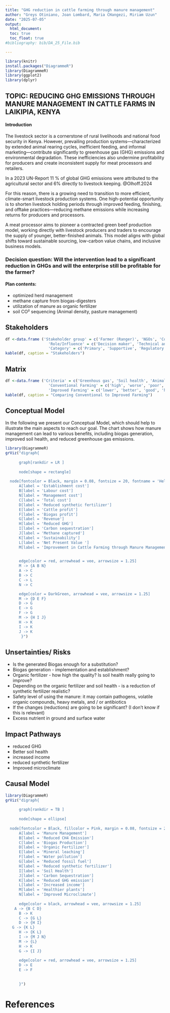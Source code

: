 ```yaml
---
title: "GHG reduction in cattle farming through manure management"
author: "Greys Otiniano, Joan Lombard, Maria CHangezi, Miriam Uzun"
date: "2025-07-05"
output: 
  html_document:
  toc: true
  toc_float: true
#bibliography: bib/DA_25_File.bib

---
```

```r
library(knitr)
install.packages("DiagrammeR")
library(DiagrammeR)
library(ggplot2)
library(dplyr)
```

## **TOPIC: REDUCING GHG EMISSIONS THROUGH MANURE MANAGEMENT IN CATTLE FARMS IN LAIKIPIA, KENYA**
 
#### **Introduction**

The livestock sector is a cornerstone of rural livelihoods and national food security in Kenya. However, prevailing production systems—characterized by extended animal rearing cycles, inefficient feeding, and informal marketing—contribute significantly to greenhouse gas (GHG) emissions and environmental degradation. These inefficiencies also undermine profitability for producers and create inconsistent supply for meat processors and retailers.

In a 2023 UN-Report 11 % of global GHG emissions were attributed to the agricultural sector and 6% 
directly to livestock keeping. @Olhoff.2024

For this reason, there is a growing need to transition to more efficient, climate-smart livestock production systems. One high-potential opportunity is to shorten livestock holding periods through improved feeding, finishing, and offtake practices—reducing methane emissions while increasing returns for producers and processors.

A meat processor aims to pioneer a contracted green beef production model, working directly with livestock producers and traders to encourage the supply of younger, better-finished animals. This model aligns with global shifts toward sustainable sourcing, low-carbon value chains, and inclusive business models.

### **Decision question: Will the intervention lead to a significant reduction in GHGs and will the enterprise still be profitable for the farmer?**


#### **Plan contents:**
* optimized herd management 
* methane capture from biogas-digesters 
* utilization of manure as organic fertilizer
* soil CO² sequencing (Animal density, pasture management)

## **Stakeholders**

```r
df <-data.frame ('Stakeholder group' = c('Farmer (Ranger)', 'NGOs', 'County Government of Laikipia (Livestock, Environment)', 'Kenya Agricultural & Livestock Research Organization (KALRO)', 'National Environmental Management Authority (NEMA)', 'Industry player(s)', 'Input suppliers (biogas tech, compost units)'), 
                   'Role/Influence' = c('Decision maker', 'Technical and financial support', 'policy and enforcement', 'Techincal expertise', 'Regulatory support', 'cattle market', 'Technology provision'),
                   'Category' = c('Primary', 'Supportive', 'Regulatory', 'Research', 'regulatory', 'Commercial', 'Commercial'))
kable(df, caption = "Stakeholders")
```

## **Matrix**

```r
df <-data.frame ('Criteria' = c('Greenhous gas', 'Soil health', 'Animal welfare', 'Income potential', 'Use of Synthetic fertilizer', 'Microclimate regulation', 'Happiness', 'Knowledge aquistion', 'Establishment cost', 'Time requirement'), 
                   'Conventional Farming' = c('high', 'worse', 'poor', 'lower', 'high', 'poor', '?', 'low', 'low', 'low'),
                   'Improved Farming' = c('lower', 'better', 'good', 'higher', 'low', 'better', '?', 'high', 'high', 'high'))
kable(df, caption = "Comparing Conventional to Improved Farming")
```


## **Conceptual Model**

In the following we present our Conceptual Model, which should help to illustrate the main aspects to reach our goal. The chart shows how manure management can lead to various benefits, including biogas generation, improved soil health, and reduced greenhouse gas emissions.

```r
library(DiagrammeR)
grViz("digraph{
 
      graph[rankdir = LR ]
  
      node[shape = rectangle]
  
  node[fontcolor = Black, margin = 0.08, fontsize = 20, fontname = 'Helvetica' ]
      A[label = 'Establishment cost']
      B[label = 'Labour cost']
      N[label = 'Management cost']
      C[label = 'Total cost']
      D[label = 'Reduced synthetic fertilizer']
      E[label = 'Cattle profit']
      F[label = 'Biogas profit']
      G[label = 'Revenue']
      H[label = 'Reduced GHG']
      I[label = 'Carbon sequestration']     
      J[label = 'Methane captured']
      K[label = 'Sustainability']
      L[label = 'Net Present Value ']
      M[label = 'Improvement in Cattle Farming through Manure Management']

      
      edge[color = red, arrowhead = vee, arrowsize = 1.25]
      M -> {A B N}
      A -> C
      B -> C
      C -> L
      N -> C

      edge[color = DarkGreen, arrowhead = vee, arrowsize = 1.25]
      M -> {D E F}
      D -> G 
      E -> G
      F -> G
      M -> {H I J}
      H -> K
      I -> K 
      J -> K
       }")
```


## **Unsertainties/ Risks**

* Is the generated Biogas enough for a substitution?
* Biogas generation - implementation and establishment?
* Organic fertilizer - how high the quality? Is soil health really going to improve?
* Depending on the organic fertilizer and soil health - is a reduction of synthetic fertilizer realistic?
* Safety level of using the manure: it may contain pathogens, volatile organic compounds, heavy metals, and / or antibiotics
* If the changes (reductions) are going to be significant? (I don't know if this is relevant)
* Excess nutrient in ground and surface water

## **Impact Pathways**

* reduced GHG
* Better soil health
* increased income
* reduced synthetic fertilizer
* Improved microclimate


## **Causal Model**
```r
library(DiagrammeR)
grViz("digraph{
 
      graph[rankdir = TB ]
  
      node[shape = ellipse]
  
  node[fontcolor = Black, fillcolor = Pink, margin = 0.08, fontsize = 20, fontname = 'Helvetica' ]
      A[label = 'Manure Management']
      B[label = 'Reduced CH4 Emission']
      C[label = 'Biogas Production']
      D[label = 'Organic Fertilizer']
      E[label = 'Mineral leaching']
      F[label = 'Water pollution']
      G[label = 'Reduced fossil fuel']
      H[label = 'Reduced synthetic fertilizer']
      I[label = 'Soil Health']     
      J[label = 'Carbon Sequestration']
      K[label = 'Reduced GHG emission']
      L[label = 'Increased income']
      M[label = 'Healthier plants']
      N[label = 'Improved Microclimate']
      
      edge[color = black, arrowhead = vee, arrowsize = 1.25]
    A -> {B C D}
      B -> K
      C -> {G L}
      D -> {H I}
   G -> {K L}
      H -> {K L}   
      I -> {M J N}
      M -> {L}
      H -> K
      G -> {I J}
            
      edge[color = red, arrowhead = vee, arrowsize = 1.25]
      D -> E  
      E -> F
      
      
      }")

```


# References